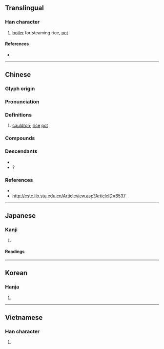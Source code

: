 {{character info}}
==Translingual==

===Han character===
{{Han char|rn=98|rad=瓦|as=12|sn=17|four=81617|canj=CAMVN|ids=⿰曾瓦}}

# [[boiler]] for steaming rice, [[pot]]

====References====
* {{Han ref|kx=0752.110|dkj=21602|dj=1159.280|hdz=21432.080|uh=7511|ud=29969|bh=ED70|bd=60784}}

----

==Chinese==
{{zh-forms}}

===Glyph origin===
{{Han etym}}

===Pronunciation===
{{zh-pron
|m=zèng
|c=zang6,zang3
|mn-t=zêng1/seng5
|mc=y
|oc=y
|cat=
}}

===Definitions===
{{zh-hanzi}}

# [[cauldron]]; [[rice]] [[pot]]

===Compounds===
{{zh-der|丹甑|墯甑不顧|曲頸甑|甑塵釜魚|甑箄|破甑生塵}}

===Descendants===
* {{desc|th|ซึ้ง|bor=1}}
* ? {{desc|vi|xửng|bor=1}}

===References===
* {{R:yue:Hanzi}}
* http://cstc.lib.stu.edu.cn/Articleview.asp?ArticleID=6537

----

==Japanese==

===Kanji===
{{ja-kanji|grade=|rs=瓦12}}

# {{rfdef|ja|sort=瓦12}}

====Readings====
{{ja-readings
|on=そう
|kun=こしき-
|nanori=
}}

----

==Korean==

===Hanja===
{{ko-hanja|hangeul=증|eumhun=|rv=jeung|mr=chŭng|y=cung}}

# {{rfdef|ko|sort=瓦12}}

----

==Vietnamese==

===Han character===
{{vi-readings|reading=tắng|rs=瓦12}}

# {{rfdef|vi|sort=瓦12}}